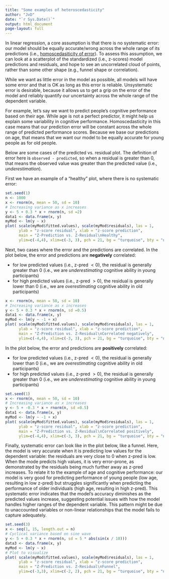 ```yaml
---
title: "Some examples of heteroscedasticity"
author: "JvD"
date: "`r Sys.Date()`"
output: html_document
page-layout: full
---
```


In linear regression, a core assumption is that there is no systematic error: our model should be equally accurate/wrong across the whole range of its predictions (i.e., [homoscedasiticity of error](https://en.wikipedia.org/wiki/Homoscedasticity_and_heteroscedasticity)). To assess this assumption, we can look at a scatterplot of the standardized (i.e., z-scores) model predictions and residuals, and hope to see an uncorrelated cloud of points, rather than some other shape (e.g., funnel shape or correlation). 

While we want as little error in the model as possible, all models will have some error and that is OK as long as this error is reliable. Unsystematic error is desirable, because it allows us to get a grip on the error of the model and reliably quantify our uncertainty across the whole range of the dependent variable. 

For example, let's say we want to predict people's cognitive performance based on their age. While age is not a perfect predictor, it might help us explain some variability in cognitive performance. Homoscedasticity in this case means that our prediction error will be constant across the whole range of predicted performance scores. Because we base our predictions on age, that means that we want our model to be equally accurate for young people as for old people.    

Below are some cases of the predicted vs. residual plot. The definition of error here is `observed - predicted`, so when a residual is greater than 0, that means the observed value was greater than the predicted value (i.e., *underestimation*).

First we have an example of a "healthy" plot, where there is no systematic error: 

```r
set.seed(1)
n <- 1000
x <- rnorm(n, mean = 50, sd = 10)
# Increasing variance as x increases
y <- 5 + 0.3 * x + rnorm(n, sd =2)  
data1 <- data.frame(x, y)
myMod <- lm(y ~ x)
plot( scale(myMod$fitted.values), scale(myMod$residuals), las = 1, 
      ylab = "z-score residual", xlab = "z-score prediction", 
      main = "Z-Prediction vs. Z-Residual\nHealthy",
      ylim=c(-4,4), xlim=c(-3, 3), pch = 21, bg = "turquoise", bty = "n")
```


Next, two cases where the error and the predictions are correlated. In the plot below, the error and predictions are **negatively** correlated: 

- for low predicted values (i.e., z-pred $< 0$), the residual is generally greater than 0 (i.e., we are *underestimating* cognitive ability in young participants) 
- for high predicted values (i.e., z-pred $> 0$), the residual is generally lower than 0 (i.e., we are *overestimating* cognitive ability in old participants)

```r
x <- rnorm(n, mean = 50, sd = 10)
# Increasing variance as x increases
y <- 5 + 0.3 * x + rnorm(n, sd =0.5)  
data1 <- data.frame(x, y)
myMod <- lm(y ~ -1 + x)
plot( scale(myMod$fitted.values), scale(myMod$residuals), las = 1, 
      ylab = "z-score residual", xlab = "z-score prediction", 
      main = "Z-Prediction vs. Z-Residual\nCorrelated negatively",
      ylim=c(-4,4), xlim=c(-3, 3), pch = 21, bg = "turquoise", bty = "n")
```


In the plot below, the error and predictions are **positively** correlated: 

- for low predicted values (i.e., z-pred $< 0$), the residual is generally lower than 0 (i.e., we are *overestimating* cognitive ability in old participants) 
- for high predicted values (i.e., z-pred $> 0$), the residual is generally greater than 0 (i.e., we are *underestimating* cognitive ability in young participants)

```r

set.seed(1)
x <- rnorm(n, mean = 50, sd = 10)
# Increasing variance as x increases
y <- 5 + -0.3 * x + rnorm(n, sd =0.5)  
data1 <- data.frame(x, y)
myMod <- lm(y ~ -1 + x)
plot( scale(myMod$fitted.values), scale(myMod$residuals), las = 1, 
      ylab = "z-score residual", xlab = "z-score prediction", 
      main = "Z-Prediction vs. Z-Residual\nCorrelated positively",
      ylim=c(-4,4), xlim=c(-3, 3), pch = 21, bg = "turquoise", bty = "n")
```



Finally, systematic error can look like in the plot below, like a funnel. Here, the model is very accurate when it is predicting low values for the dependent variable: the residuals are very close to 0 when z-pred is low. When the mode predicts high values, it is very error-prone, as demonstrated by the residuals being much further away as z-pred increases. To relate it to the example of age and cognitive performance: our model is very good for predicting performance of young people (low age, resulting in low z-pred) but struggles significantly when predicting the performance of older individuals (high age, resulting in high z-pred). This systematic error indicates that the model's accuracy diminishes as the predicted values increase, suggesting potential issues with how the model handles higher ranges of the dependent variable. This pattern might be due to unaccounted variables or non-linear relationships that the model fails to capture adequately.

```r

set.seed(3)
x <- seq(1, 15, length.out = n)
# Cyclical variance based on sine wave
y <- 5 + 0.3 * x + rnorm(n, sd = 5 * abs(sin(x / 10)))
data3 <- data.frame(x, y)
myMod <- lm(y ~ x)
# Plot to visualize
plot( scale(myMod$fitted.values), scale(myMod$residuals), las = 1, 
      ylab = "z-score residual", xlab = "z-score prediction", 
      main = "Z-Prediction vs. Z-Residual\nFunnel",
      ylim=c(-3,3), xlim=c(-2, 2), pch = 21, bg = "turquoise", bty = "n")
```






